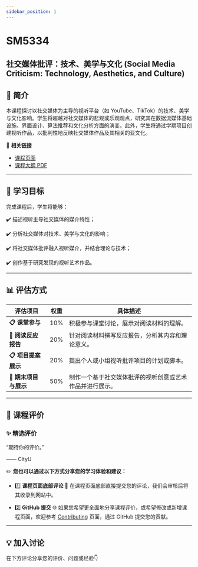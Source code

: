 ```yaml
---
sidebar_position: 1
---
```


# SM5334
## 社交媒体批评：技术、美学与文化 (Social Media Criticism: Technology, Aesthetics, and Culture)

## **📘 简介**
本课程探讨以社交媒体为主导的视听平台（如 YouTube、TikTok）的技术、美学与文化影响。学生将超越对社交媒体的悲观或乐观观点，研究其在数据流媒体基础设施、界面设计、算法推荐和文化分析方面的演变。此外，学生将通过学期项目创建视听作品，以批判性地反映社交媒体作品及其相关的亚文化。

🔗 **相关链接**
- [课程页面](https://www.cityu.edu.hk/catalogue/pg/202526/course/SM5334.htm)
- [课程大纲 PDF](https://www.cityu.edu.hk/catalogue/pg/202526/course/SM5334.pdf)

---

## **🎯 学习目标**

完成课程后，学生将能够：

✔️ 描述视听主导社交媒体的媒介特性；

✔️ 分析社交媒体对技术、美学与文化的影响；

✔️ 将社交媒体批评融入视听媒介，并结合理论与技术；

✔️ 创作基于研究发现的视听艺术作品。

---

## **📊 评估方式**

| **评估项目**          | **权重** | **具体描述**                                                                                       |
|----------------------|---------|---------------------------------------------------------------------------------------------------|
| **📋 课堂参与**       | 10%      | 积极参与课堂讨论，展示对阅读材料的理解。                                                              |
| **📂 阅读反应报告**    | 20%      | 针对阅读材料撰写反应报告，分析其内容和理论意义。                                                      |
| **📋 项目提案展示**    | 20%      | 提出个人或小组视听批评项目的计划或脚本。                                                              |
| **📂 期末项目与展示**  | 50%      | 制作一个基于社交媒体批评的视听创意或艺术作品并进行展示。                                                 |

---

## **💬 课程评价**

### ✨ **精选评价**
<div className={commentStyles.commentBox}>
    <p className={commentStyles.commentText}>
        “期待你的评价。”
    </p>
    <p className={commentStyles.commentAuthor}>—— CityU</p>
</div>

✏️ **您也可以通过以下方式分享您的学习体验和建议：**

- 1️⃣ **课程页面底部评论**
💬 在课程页面底部直接提交您的评论，我们会审核后将其收录到网站中。

- 2️⃣ **GitHub 提交**
🌐 如果您希望更全面地分享课程评价，或希望修改或新增课程页面，欢迎参考 [Contributing](/contributing) 页面，通过 GitHub 提交您的贡献。

---

## **💡 加入讨论**

在下方评论分享您的评价、问题或经验👇
<Utterances />